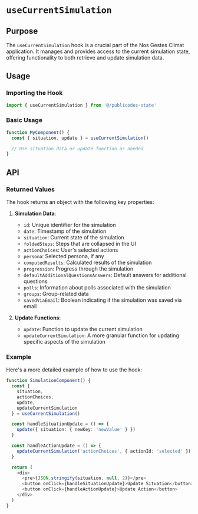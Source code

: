 # `useCurrentSimulation`

## Purpose

The `useCurrentSimulation` hook is a crucial part of the Nos Gestes Climat application. It manages and provides access to the current simulation state, offering functionality to both retrieve and update simulation data.

## Usage

### Importing the Hook

```typescript
import { useCurrentSimulation } from '@/publicodes-state'
```

### Basic Usage

```typescript
function MyComponent() {
  const { situation, update } = useCurrentSimulation()

  // Use situation data or update function as needed
}
```

## API

### Returned Values

The hook returns an object with the following key properties:

1. **Simulation Data**:
   - `id`: Unique identifier for the simulation
   - `date`: Timestamp of the simulation
   - `situation`: Current state of the simulation
   - `foldedSteps`: Steps that are collapsed in the UI
   - `actionChoices`: User's selected actions
   - `persona`: Selected persona, if any
   - `computedResults`: Calculated results of the simulation
   - `progression`: Progress through the simulation
   - `defaultAdditionalQuestionsAnswers`: Default answers for additional questions
   - `polls`: Information about polls associated with the simulation
   - `groups`: Group-related data
   - `savedViaEmail`: Boolean indicating if the simulation was saved via email

2. **Update Functions**:
   - `update`: Function to update the current simulation
   - `updateCurrentSimulation`: A more granular function for updating specific aspects of the simulation

### Example

Here's a more detailed example of how to use the hook:

```typescript
function SimulationComponent() {
  const {
    situation,
    actionChoices,
    update,
    updateCurrentSimulation
  } = useCurrentSimulation()

  const handleSituationUpdate = () => {
    update({ situation: { newKey: 'newValue' } })
  }

  const handleActionUpdate = () => {
    updateCurrentSimulation('actionChoices', { actionId: 'selected' })
  }

  return (
    <div>
      <pre>{JSON.stringify(situation, null, 2)}</pre>
      <button onClick={handleSituationUpdate}>Update Situation</button>
      <button onClick={handleActionUpdate}>Update Action</button>
    </div>
  )
}
```

